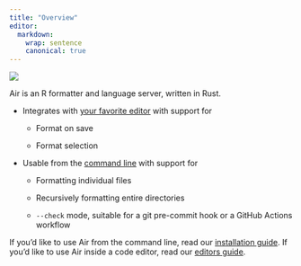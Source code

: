 ```yaml
---
title: "Overview"
editor:
  markdown:
    wrap: sentence
    canonical: true
---
```


[![](https://github.com/posit-dev/air/actions/workflows/test.yml/badge.svg)](https://github.com/posit-dev/air/actions)

Air is an R formatter and language server, written in Rust.

-   Integrates with [your favorite editor](editors.qmd) with support for

    -   Format on save

    -   Format selection

-   Usable from the [command line](formatter.qmd) with support for

    -   Formatting individual files

    -   Recursively formatting entire directories

    -   `--check` mode, suitable for a git pre-commit hook or a GitHub Actions workflow

If you'd like to use Air from the command line, read our [installation guide](installation.qmd).
If you'd like to use Air inside a code editor, read our [editors guide](editors.qmd).

